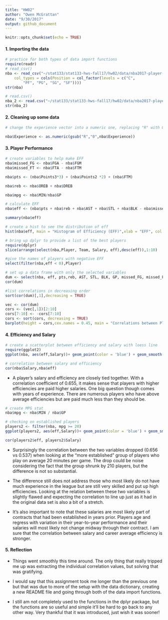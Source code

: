 ```yaml
---
title: "HW02"
author: "Owen McGrattan"
date: "9/30/2017"
output: github_document
---
```


```r
knitr::opts_chunk$set(echo = TRUE)
```

#### 1. Importing the data

```r
# practice for both types of data import functions
require(readr)
# read_csv()
nba <- read_csv("~/stat133/stat133-hws-fall17/hw02/data/nba2017-player-statistics.csv", 
    col_types = cols(Position = col_factor(levels = c("C", 
        "PF", "PG", "SG", "SF"))))
str(nba)
```

```r
# read.csv()
nba_2 <- read.csv("~/stat133/stat133-hws-fall17/hw02/data/nba2017-player-statistics.csv",colClasses = c("character","character","factor","character","double","integer","integer","integer","integer","integer","integer","integer","integer","integer","integer","integer","integer","integer","integer","integer","integer","integer","integer","integer"))
str(nba_2)
```

#### 2. Cleaning up some data

```r
# change the experience vector into a numeric one, replacing "R" with 0

nba$Experience <- as.numeric(gsub("R","0",nba$Experience))
```

#### 3. Player Performance

```r
# create variables to help make EFF
nba$missed_FG <- nba$FGA - nba$FGM
nba$missed_FT <- nba$FTA - nba$FTM

nba$pts <- (nba$Points3*3) + (nba$Points2 *2) + (nba$FTM)

nba$reb <- nba$OREB + nba$DREB

nba$mpg <- nba$MIN/nba$GP
```

```r
# calculate EFF
nba$eff <- (nba$pts + nba$reb + nba$AST + nba$STL + nba$BLK - nba$missed_FG - nba$missed_FT - nba$TO) / nba$GP

summary(nba$eff)
```

```r
# create a hist to see the distribution of eff
hist(nba$eff, main = "Histogram of Efficiency (EFF)",xlab = "EFF", col = "lightblue")
```


```r
# bring up dplyr to provide a list of the best players
require(dplyr)
slice(arrange(select(nba,Player, Team, Salary, eff),desc(eff)),1:10)
```

```r
#give the names of players with negative EFF
select(filter(nba,eff < 0),Player)
```

```r
# set up a data frame with only the selected variables
dum <- select(nba, eff, pts,reb, AST, STL, BLK, GP, missed_FG, missed_FT, TO)
cor(dum)

```

```r
#list correlations in decreasing order
sort(cor(dum)[,1],decreasing = TRUE)
```


```r
vec <- cor(dum)
cors <- (vec[,1])[2:10]
cors[7:10] <- -cors[7:10]
cors <- sort(cors, decreasing = TRUE)
barplot(height = cors,cex.names = 0.45, main = "Correlations between Player Stats and EFF", col = c("lightgray","lightgray","lightgray","lightgray","lightgray","lightgray","red","red","red"))
```


#### 4. Efficiency and Salary

```r
# create a scatterplot between efficiency and salary with loess line
require(ggplot2)
ggplot(nba, aes(eff,Salary))+ geom_point(color = 'blue') + geom_smooth(method = loess,color = 'black') + labs(title = "Efficiency vs Salary")

```


```r
# correlation between salary and efficiency
cor(nba$Salary,nba$eff)
```

- A player's salary and efficiency are closely tied together.  With a correlation coefficient of 0.655, it makes sense that players with higher efficiencies are paid higher salaries.  One big question though comes with years of experience.  There are numerous players who have above average efficiencies but are paid much less than they should be.

```r
# create MPG stat
nba$mpg <- nba$MIN / nba$GP

# checking on established players
players2 <- filter(nba, mpg >= 20)
ggplot(players2, aes(eff,Salary))+ geom_point(color = 'blue') + geom_smooth(method = loess,color = 'black') + labs(title = "Efficiency vs Salary (20 min per game)")
```

```r
cor(players2$eff, players2$Salary)
```

- Surprisingly the correlation between the two variables dropped (0.656 vs 0.537) when looking at the "more established" group of players who play on average 20 minutes per game.  The drop could be noise considering the fact that the group shrunk by 210 players, but the difference is not so substantial.  

- The difference still does not address those who most likely do not have much experience in the league but are still very skilled and put up high efficiencies.  Looking at the relation between these two variables is slightly flawed and expecting the correlation to line up just as it had in the original data set is also a bit of a stretch.

- It's also important to note that these salaries are most likely part of contracts that had been established in years prior.  Players age and regress with variation in their year-to-year performance and their salaries will most likely not change midway through their contract.  I am sure that the correlation between salary and career average efficiency is stronger.

#### 5. Reflection

- Things went smoothly this time around.  The only thing that really tripped me up was extracting the individual correlation values, but solving that was gratifying.

- I would say that this assignment took me longer than the previous one but that was due to more of the setup with the data dictionary, creating a new README file and going through both of the data import functions.

-  I still am not completely used to the functions in the dplyr package, but the functions are so useful and simple it'll be hard to go back to any other way. Very thankful that it was introduced, just wish it was sooner!